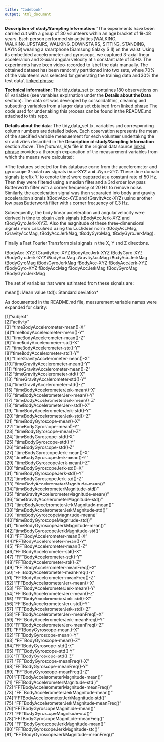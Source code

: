 ```yaml
---
title: "Codebook"
output: html_document
---
```


**Description of study/Sampling Information**: "The experiments have been carried out with a group of 30 volunteers within an age bracket of 19-48 years. Each person performed six activities (WALKING, WALKING_UPSTAIRS, WALKING_DOWNSTAIRS, SITTING, STANDING, LAYING) wearing a smartphone (Samsung Galaxy S II) on the waist. Using its embedded accelerometer and gyroscope, we captured 3-axial linear acceleration and 3-axial angular velocity at a constant rate of 50Hz. The experiments have been video-recorded to label the data manually. The obtained dataset has been randomly partitioned into two sets, where 70% of the volunteers was selected for generating the training data and 30% the test data".
[linked phrase](source: http://archive.ics.uci.edu/ml/datasets/Human+Activity+Recognition+Using+Smartphones)

**Technical information**: The tidy_data_set.txt containes 180 observations on 81 variables (see variables explanation under the **Details about the Data** section). The data set was developed by consolidatiting, cleaning and subsetting variables from a larger data set obtained from [linked phrase](https://d396qusza40orc.cloudfront.net/getdata%2Fprojectfiles%2FUCI%20HAR%20Dataset.zip) 
The code used for undertaking this process can be found in the README.md attached to this repo.

**Details about the data**: The tidy_data_set.txt variables and corresponding column numbers are detailed below. Each observation represents the mean of the specified variable measurement for each volunteer undertaking the six activities described in the **Description of study/Sampling Information** section above. The *features_info* file in the original data source [linked phrase](https://d396qusza40orc.cloudfront.net/getdata%2Fprojectfiles%2FUCI%20HAR%20Dataset.zip) provides a thorough explanation of the measurement variables from which the means were calculated: 

*The features selected for this database come from the accelerometer and gyroscope 3-axial raw signals tAcc-XYZ and tGyro-XYZ. These time domain signals (prefix 't' to denote time) were captured at a constant rate of 50 Hz. Then they were filtered using a median filter and a 3rd order low pass Butterworth filter with a corner frequency of 20 Hz to remove noise. Similarly, the acceleration signal was then separated into body and gravity acceleration signals (tBodyAcc-XYZ and tGravityAcc-XYZ) using another low pass Butterworth filter with a corner frequency of 0.3 Hz. 

Subsequently, the body linear acceleration and angular velocity were derived in time to obtain Jerk signals (tBodyAccJerk-XYZ and tBodyGyroJerk-XYZ). Also the magnitude of these three-dimensional signals were calculated using the Euclidean norm (tBodyAccMag, tGravityAccMag, tBodyAccJerkMag, tBodyGyroMag, tBodyGyroJerkMag). 

Finally a Fast Fourier Transform xial signals in the X, Y and Z directions.

tBodyAcc-XYZ
tGravityAcc-XYZ
tBodyAccJerk-XYZ
tBodyGyro-XYZ
tBodyGyroJerk-XYZ
tBodyAccMag
tGravityAccMag
tBodyAccJerkMag
tBodyGyroMag
tBodyGyroJerkMag
fBodyAcc-XYZ
fBodyAccJerk-XYZ
fBodyGyro-XYZ
fBodyAccMag
fBodyAccJerkMag
fBodyGyroMag
fBodyGyroJerkMag

The set of variables that were estimated from these signals are: 

mean(): Mean value
std(): Standard deviation*

As documented in the README.md file, measurement variable names were expanded for clarity:

 [1]"subject"                                            
 [2]"activity"                                          
 [3] "timeBodyAccelerometer-mean()-X"                     
 [4]"timeBodyAccelerometer-mean()-Y"                    
 [5] "timeBodyAccelerometer-mean()-Z"                     
 [6]"timeBodyAccelerometer-std()-X"                     
 [7] "timeBodyAccelerometer-std()-Y"                      
 [8]"timeBodyAccelerometer-std()-Y"                     
 [9] "timeGravityAccelerometer-mean()-X"                  
 [10]"timeGravityAccelerometer-mean()-Y"                 
[11] "timeGravityAccelerometer-mean()-Z"                  
[12]"timeGravityAccelerometer-std()-X"                  
[13] "timeGravityAccelerometer-std()-Y"                   
[14]"timeGravityAccelerometer-std()-Z"                  
[15] "timeBodyAccelerometerJerk-mean()-X"                 
[16]"timeBodyAccelerometerJerk-mean()-Y"                
[17] "timeBodyAccelerometerJerk-mean()-Z"                
[18]"timeBodyAccelerometerJerk-std()-X"                 
[19] "timeBodyAccelerometerJerk-std()-Y"                  
[20]"timeBodyAccelerometerJerk-std()-Z"                 
[21] "timeBodyGyroscope-mean()-X"                         
[22]"timeBodyGyroscope-mean()-Y"                        
[23] "timeBodyGyroscope-mean()-Z"                         
[24]"timeBodyGyroscope-std()-X"                         
[25] "timeBodyGyroscope-std()-Y"                          
[26]"timeBodyGyroscope-std()-Z"                         
[27] "timeBodyGyroscopeJerk-mean()-X"                     
[28]"timeBodyGyroscopeJerk-mean()-Y"                    
[29] "timeBodyGyroscopeJerk-mean()-Z"                     
[30]"timeBodyGyroscopeJerk-std()-X"                     
[31] "timeBodyGyroscopeJerk-std()-Y"                      
[32]"timeBodyGyroscopeJerk-std()-Z"                     
[33] "timeBodyAccelerometerMagnitude-mean()"              
[34]"timeBodyAccelerometerMagnitude-std()"              
[35] "timeGravityAccelerometerMagnitude-mean()"           
[36]"timeGravityAccelerometerMagnitude-std()"           
[37] "timeBodyAccelerometerJerkMagnitude-mean()"          
[38]"timeBodyAccelerometerJerkMagnitude-std()"          
[39] "timeBodyGyroscopeMagnitude-mean()"                  
[40]"timeBodyGyroscopeMagnitude-std()"                  
[41] "timeBodyGyroscopeJerkMagnitude-mean()"              
[42]"timeBodyGyroscopeJerkMagnitude-std()"              
[43] "FFTBodyAccelerometer-mean()-X"                
[44]"FFTBodyAccelerometer-mean()-Y"               
[45] "FFTBodyAccelerometer-mean()-Z"               
[46]"FFTBodyAccelerometer-std()-X"                
[47] "FFTBodyAccelerometer-std()-Y"                 
[48]"FFTBodyAccelerometer-std()-Z"                
[49] "FFTBodyAccelerometer-meanFreq()-X"            
[50]"FFTBodyAccelerometer-meanFreq()-Y"           
[51] "FFTBodyAccelerometer-meanFreq()-Z"            
[52]"FFTBodyAccelerometerJerk-mean()-X"           
[53] "FFTBodyAccelerometerJerk-mean()-Y"            
[54]"FFTBodyAccelerometerJerk-mean()-Z"           
[55] "FFTBodyAccelerometerJerk-std()-X"             
[56]"FFTBodyAccelerometerJerk-std()-Y"            
[57] "FFTBodyAccelerometerJerk-std()-Z"             
[58]"FFTBodyAccelerometerJerk-meanFreq()-X"       
[59] "FFTBodyAccelerometerJerk-meanFreq()-Y"        
[60]"FFTBodyAccelerometerJerk-meanFreq()-Z"       
[61] "FFTBodyGyroscope-mean()-X"                    
[62]"FFTBodyGyroscope-mean()-Y"                   
[63] "FFTBodyGyroscope-mean()-Z"                    
[64]"FFTBodyGyroscope-std()-X"                    
[65] "FFTBodyGyroscope-std()-Y"                     
[66]"FFTBodyGyroscope-std()-Z"                    
[67] "FFTBodyGyroscope-meanFreq()-X"                
[68]"FFTBodyGyroscope-meanFreq()-Y"               
[69] "FFTBodyGyroscope-meanFreq()-Z"                
[70]"FFTBodyAccelerometerMagnitude-mean()"        
[71] "FFTBodyAccelerometerMagnitude-std()"          
[72]"FFTBodyAccelerometerMagnitude-meanFreq()"    
[73] "FFTBodyAccelerometerJerkMagnitude-mean()"     
[74]"FFTBodyAccelerometerJerkMagnitude-std()"     
[75] "FFTBodyAccelerometerJerkMagnitude-meanFreq()" 
[76]"FFTBodyGyroscopeMagnitude-mean()"            
[77] "FFTBodyGyroscopeMagnitude-std()"              
[78]"FFTBodyGyroscopeMagnitude-meanFreq()"        
[79] "FFTBodyGyroscopeJerkMagnitude-mean()"         
[80]"FFTBodyGyroscopeJerkMagnitude-std()"         
[81] "FFTBodyGyroscopeJerkMagnitude-meanFreq()"   





